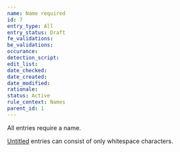 ```yaml
---
name: Name required
id: 7
entry_type: All
entry_status: Draft
fe_validations:
be_validations:
occurance:
detection_script:
edit_list:
date_checked:
date_created:
date_modified:
rationale:
status: Active
rule_context: Names
parent_id: 1
---
```

All entries require a name.

[Untitled](https://vocadb.net/T/6335/untitled) entries can consist of only whitespace characters.